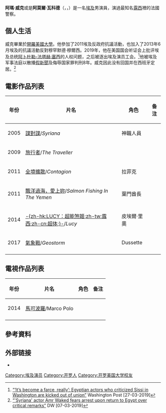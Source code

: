 {{expand|time=2015-02-04T01:02:51+00:00}}
{{noteTA
|G1=Movie}}
{{Infobox entertainer
| type                    = 男演員
| image                   = Amr Waked.jpg
| caption                 = 威克於2009年
| birthname               = Amr Waked
| birthdate               = {{Birth date and age|1973|4|12}}
| birthplace              = [[埃及|埃及]][[開羅|開羅]]
| deathdate               = 
| deathplace              = 
| nationality             = {{EGY}}
| famousworks             = 
| restingplace            = 
| restingplacecoordinates = 
| othername               = 
| height                  = 
| occupation              =  演员
| yearsactive             = 1999-現在
| spouse                  = Sarah Shaheen
| partner                 = 
| children                = 
| parents                 = 
| influences              = 
| influenced              = 
| website                 = 
| imdb_id                 = 
| imdb                    =

}}

'''阿瑪·威克'''或是'''阿莫爾·瓦科德'''（{{lang-en|Amr Waked}}，{{Lang-ar|عمرو واكد}}，{{bd|1973年|4月12日||catIdx=Waked}}）是一名[[埃及|埃及]]男演員，演過最知名[[露西|露西]]裡的法國警察。

==個人生活==
威克畢業於[[開羅美國大學|開羅美國大學]]。他參加了2011埃及反政府抗議活動，也加入了2013年6月埃及的抗議活動反對穆罕默德·穆爾西。2019年，他在美国国会听证会上批评埃及总统[[阿卜杜勒-法塔赫·塞西|阿卜杜勒-法塔赫·塞西]]的人权问题，之后被逐出埃及演员工会。<ref>[https://www.washingtonpost.com/world/2019/03/27/its-become-farce-really-egyptian-actors-who-criticized-sissi-washington-are-kicked-out-union/ “‘It’s become a farce, really’: Egyptian actors who criticized Sissi in Washington are kicked out of union”] {{Wayback|url=https://www.washingtonpost.com/world/2019/03/27/its-become-farce-really-egyptian-actors-who-criticized-sissi-washington-are-kicked-out-union/ |date=20201211080611 }} Washington Post [27-03-2019]</ref>他被埃及军事法庭以散播[[假新聞|假新聞]]及侮辱国家罪判刑8年。威克因此没有回国并在西班牙定居。<ref>[https://www.dw.com/en/syriana-actor-amr-waked-fears-arrest-upon-return-to-egypt-over-critical-remarks/a-47817569 “'Syriana' actor Amr Waked fears arrest upon return to Egypt over critical remarks”] {{Wayback|url=https://www.dw.com/en/syriana-actor-amr-waked-fears-arrest-upon-return-to-egypt-over-critical-remarks/a-47817569 |date=20200817103934 }} DW [07-03-2019]</ref>

==電影作品列表==
{| class="wikitable sortable"
|-
! 年份
! 片名
! 角色
! class="unsortable" | 备注
|-
| 2005
| [[諜對諜|諜對諜]]/''Syriana''
| 神職人員
|
|-
| 2009
| [[旅行者_(電影)|旅行者]]/''The Traveller''
| 
|
|-
| 2011
| [[全境擴散|全境擴散]]/''Contagion''
| 拉菲克
|
|-
| 2011
| [[飄洋過海，愛上妳|飄洋過海，愛上妳]]/''Salmon Fishing In The Yemen''
| 葉門酋長
|
|-
| 2014
| [[露西_(电影)|-{zh-hk:LUCY：超能煞姬;zh-tw:露西;zh-cn:超体;}-]]/''Lucy''
| 皮埃爾·里奧
|
|-
| 2017
| [[氣象戰_(電影)|氣象戰]]/''Geostorm''
| Dussette
|
|-
|}

==電視作品列表==
{| class="wikitable sortable"
|-
! 年份
! 片名
! 角色
! class="unsortable" | 备注
|-
| 2014
| [[馬可波羅|馬可波羅]]/Marco Polo 
| 
|
|-
|}

== 參考資料 ==
{{reflist}}

== 外部链接 ==
* {{Twitter|amrwaked}}

{{DEFAULTSORT: Waked, Amr}}
[[Category:埃及演员|Category:埃及演员]]
[[Category:开罗人|Category:开罗人]]
[[Category:开罗美国大学校友|Category:开罗美国大学校友]]